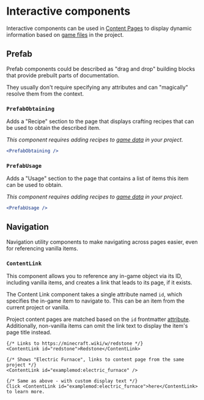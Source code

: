 # Interactive components

Interactive components can be used in [Content Pages](../folder_structure/pages/content_pages) to display dynamic
information based on [game files](../folder_structure/game_data) in the project.

## Prefab

Prefab components could be described as "drag and drop" building blocks that provide prebuilt parts of documentation.

They usually don't require specifying any attributes and can "magically" resolve them from the context.

### `PrefabObtaining`

Adds a "Recipe" section to the page that displays crafting recipes that can be used to obtain the described item.

*This component requires adding recipes to [game data](../game_data) in your project.*

```jsx
<PrefabObtaining />
```

### `PrefabUsage`

Adds a "Usage" section to the page that contains a list of items this item can be used to obtain.

*This component requires adding recipes to [game data](../game_data) in your project.*

```jsx
<PrefabUsage />
```

## Navigation

Navigation utility components to make navigating across pages easier, even for referencing vanilla items.

### `ContentLink`

This component allows you to reference any in-game object via its ID, including vanilla items, and creates a link that
leads to its page, if it exists.

The Content Link component takes a single attribute named `id`, which specifies the in-game item to navigate to.
This can be an item from the current project or vanilla.

Project content pages are matched based on the `id` frontmatter [attribute](../folder_structure/pages/content_pages#metadata).
Additionally, non-vanilla items can omit the link text to display the item's page title instead.

```mdx
{/* Links to https://minecraft.wiki/w/redstone */}
<ContentLink id="redstone">Redstone</ContentLink>

{/* Shows "Electric Furnace", links to content page from the same project */}
<ContentLink id="examplemod:electric_furnace" />

{/* Same as above - with custom display text */}
Click <ContentLink id="examplemod:electric_furnace">here</ContentLink> to learn more.
```